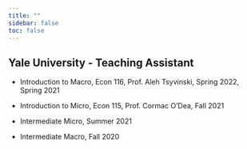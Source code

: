 ```yaml
---
title: ""
sidebar: false
toc: false 
---
```


## Yale University - Teaching Assistant

-   Introduction to Macro, Econ 116, Prof. Aleh Tsyvinski, Spring 2022, Spring 2021

-   Introduction to Micro, Econ 115, Prof. Cormac O'Dea, Fall 2021

-   Intermediate Micro, Summer 2021

-   Intermediate Macro, Fall 2020
